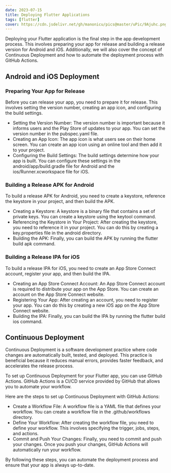 ```yaml
---
date: 2023-07-15
title: Deploying Flutter Applications
tags: [flutter]
cover: https://cdn.jsdelivr.net/gh/manonicu/pics@master/uPic/9Ajuhc.png
---
```


Deploying your Flutter application is the final step in the app development process. This involves preparing your app for release and building a release version for Android and iOS. Additionally, we will also cover the concept of Continuous Deployment and how to automate the deployment process with GitHub Actions.

## Android and iOS Deployment

### Preparing Your App for Release

Before you can release your app, you need to prepare it for release. This involves setting the version number, creating an app icon, and configuring the build settings.

- Setting the Version Number: The version number is important because it informs users and the Play Store of updates to your app. You can set the version number in the pubspec.yaml file.
- Creating an App Icon: The app icon is what users see on their home screen. You can create an app icon using an online tool and then add it to your project.
- Configuring the Build Settings: The build settings determine how your app is built. You can configure these settings in the android/app/build.gradle file for Android and the ios/Runner.xcworkspace file for iOS.

### Building a Release APK for Android

To build a release APK for Android, you need to create a keystore, reference the keystore in your project, and then build the APK.

- Creating a Keystore: A keystore is a binary file that contains a set of private keys. You can create a keystore using the keytool command.
- Referencing the Keystore in Your Project: After creating the keystore, you need to reference it in your project. You can do this by creating a key.properties file in the android directory.
- Building the APK: Finally, you can build the APK by running the flutter build apk command.

### Building a Release IPA for iOS

To build a release IPA for iOS, you need to create an App Store Connect account, register your app, and then build the IPA.

- Creating an App Store Connect Account: An App Store Connect account is required to distribute your app on the App Store. You can create an account on the App Store Connect website.
- Registering Your App: After creating an account, you need to register your app. You can do this by creating a new iOS app on the App Store Connect website.
- Building the IPA: Finally, you can build the IPA by running the flutter build ios command.

## Continuous Deployment

Continuous Deployment is a software development practice where code changes are automatically built, tested, and deployed. This practice is beneficial because it reduces manual errors, provides faster feedback, and accelerates the release process.

To set up Continuous Deployment for your Flutter app, you can use GitHub Actions. GitHub Actions is a CI/CD service provided by GitHub that allows you to automate your workflow.

Here are the steps to set up Continuous Deployment with GitHub Actions:

- Create a Workflow File: A workflow file is a YAML file that defines your workflow. You can create a workflow file in the .github/workflows directory.
- Define Your Workflow: After creating the workflow file, you need to define your workflow. This involves specifying the trigger, jobs, steps, and actions.
- Commit and Push Your Changes: Finally, you need to commit and push your changes. Once you push your changes, GitHub Actions will automatically run your workflow.

By following these steps, you can automate the deployment process and ensure that your app is always up-to-date.
